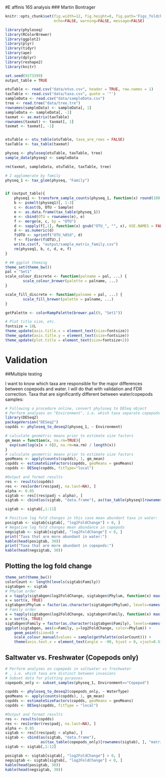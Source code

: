 #E affinis 16S analysis
### Martin Bontrager

```r
knitr::opts_chunk$set(fig.width=12, fig.height=8, fig.path='Figs_foldchange_family/',
                      echo=FALSE, warning=FALSE, message=FALSE)
```

```r
library(phyloseq)
library(RColorBrewer)
library(ggplot2)
library(plyr)
library(tidyr)
library(ape)
library(dplyr)
library(reshape2)
library(knitr)

set.seed(9373399)
output_table = TRUE

otuTable <- read.csv("data/otus.csv", header = TRUE, row.names = 1)
taxTable <- read.csv("data/taxa.csv", quote = '"')
sampleData <- read.csv("data/sampleData.csv")
tree <- read.tree("data/tree.tre")
rownames(sampleData) <- sampleData[, 1]
sampleData <- sampleData[, -1]
taxmat <- as.matrix(taxTable)
rownames(taxmat) <- taxmat[, 1]
taxmat <- taxmat[, -1]


otuTable <- otu_table(otuTable, taxa_are_rows = FALSE)
taxTable <- tax_table(taxmat)

physeq <- phyloseq(otuTable, taxTable, tree)
sample_data(physeq) <- sampleData

rm(taxmat, sampleData, otuTable, taxTable, tree)

# I agglomerate by family
physeq_1 <- tax_glom(physeq, "Family")


if (output_table){
    physeq1 <- transform_sample_counts(physeq_1, function(x) round(100 * (x/sum(x)), 2))
    b <- psmelt(physeq1)[, 1:3]
    c <- dcast(b, OTU ~ Sample)
    e <- as.data.frame(tax_table(physeq_1))
    e <- cbind(OTU = rownames(e), e)
    f <- merge(e, c, by = "OTU")
    d <- sapply(f[,1], function(x) gsub("OTU_", "", x), USE.NAMES = FALSE)
    d <- as.numeric(d)
    f$OTU <- sprintf("OTU_%05d", d)
    f <- f[order(f$OTU),]
    write.csv(f, "output/sample_matrix_family.csv")
    rm(physeq1, b, c, d, e, f)
}
```

```r
# ## ggplot theming
theme_set(theme_bw())
pal = "Set1"
scale_colour_discrete <- function(palname = pal, ...) {
        scale_colour_brewer(palette = palname, ...)
}

scale_fill_discrete <- function(palname = pal, ...) {
        scale_fill_brewer(palette = palname, ...)
}

getPalette <- colorRampPalette(brewer.pal(9, "Set1"))

# Plot title size, etc.
fontsize = 18L
theme_update(axis.title.x = element_text(size=fontsize))
theme_update(axis.title.y = element_text(size=fontsize))
theme_update(plot.title = element_text(size=fontsize+2))
```

# Validation
##Multiple testing

I want to know which taxa are responsible for the major differences between copepods and water. I will do that with validation and FDR correction. Taxa that are significantly different between water/copepods samples:

```r
# Following a procedure online, convert phyloseq to DESeq object
# Perform analyses on "Environment", i.e. which taxa separate copepods and water
library(DESeq2)
packageVersion("DESeq2")
copdds <- phyloseq_to_deseq2(physeq_1, ~ Environment)

# calculate geometric means prior to estimate size factors
gm_mean = function(x, na.rm=TRUE){
  exp(sum(log(x[x > 0]), na.rm=na.rm) / length(x))
}
# calculate geometric means prior to estimate size factors
geoMeans <- apply(counts(copdds), 1, gm_mean)
copdds <- estimateSizeFactors(copdds, geoMeans = geoMeans)
copdds <- DESeq(copdds, fitType="local")

#Output and format results
res <- results(copdds)
res <- res[order(res$padj, na.last=NA), ]
alpha <- 0.05
sigtab <- res[(res$padj < alpha), ]
sigtab <- cbind(as(sigtab, "data.frame"), as(tax_table(physeq)[rownames(sigtab), ], "matrix"))

sigtab <- sigtab[,1:11]

# Positive log fold changes in this case mean abundant taxa in water:
posigtab <- sigtab[sigtab[, "log2FoldChange"] > 0, ]
# Negative log fold changes mean abundance in copepods
negsigtab <- sigtab[sigtab[, "log2FoldChange"] < 0, ]
print("Taxa that are more abundant in water:")
kable(head(posigtab, 30))
print("Taxa that are more abundant in copepods:")
kable(head(negsigtab, 30))
```

## Plotting the log fold change
```r
theme_set(theme_bw())
colorCount <- length(levels(sigtab$Family))
sigtabgen <- sigtab
# Phylum order
x = tapply(sigtabgen$log2FoldChange, sigtabgen$Phylum, function(x) max(x))
x = sort(x, TRUE)
sigtabgen$Phylum = factor(as.character(sigtabgen$Phylum), levels=names(x))
# Family order
x = tapply(sigtabgen$log2FoldChange, sigtabgen$Family, function(x) max(x))
x = sort(x, TRUE)
sigtabgen$Family = factor(as.character(sigtabgen$Family), levels=names(x))
ggplot(sigtabgen, aes(x=Family, y=log2FoldChange, color=Phylum)) + 
    geom_point(size=6) + 
    scale_colour_manual(values = sample(getPalette(colorCount))) +
    theme(axis.text.x = element_text(angle = -90, hjust = 0, vjust=0.5))
```

## Saltwater vs. Freshwater (Copepods only)

```r
# Perform analyses on copepods in saltwater vs freshwater
# , i.e. which taxa are distinct between invasions
# Subset data for plotting purposes
copepods_only <- subset_samples(physeq_1, Environment=="Copepod")

copdds <- phyloseq_to_deseq2(copepods_only, ~ WaterType)
geoMeans <- apply(counts(copdds), 1, gm_mean)
copdds <- estimateSizeFactors(copdds, geoMeans = geoMeans)
copdds <- DESeq(copdds, fitType = "local")

#Output and format results
res <- results(copdds)
res <- res[order(res$padj, na.last=NA), ]
alpha <- 0.05
sigtab <- res[(res$padj < alpha), ]
sigtab <- cbind(as(sigtab, "data.frame"), 
                as(tax_table(copepods_only)[rownames(sigtab), ], "matrix"))
sigtab <- sigtab[,1:12]

posigtab <- sigtab[sigtab[, "log2FoldChange"] > 0, ]
negsigtab <- sigtab[sigtab[, "log2FoldChange"] < 0, ]
kable(head(posigtab, 30))
kable(head(negsigtab, 30))

```
